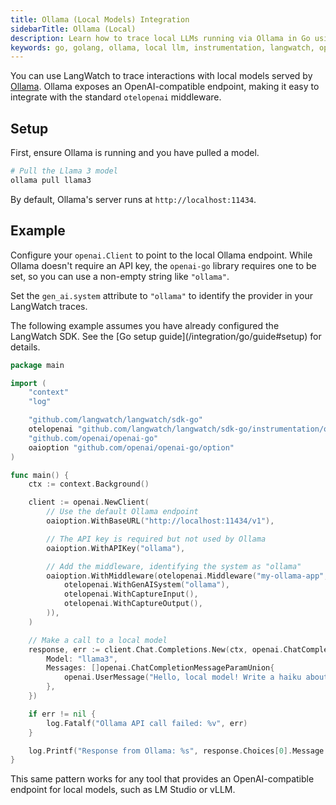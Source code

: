 ```yaml
---
title: Ollama (Local Models) Integration
sidebarTitle: Ollama (Local)
description: Learn how to trace local LLMs running via Ollama in Go using the LangWatch SDK.
keywords: go, golang, ollama, local llm, instrumentation, langwatch, opentelemetry, openai-compatible
---
```



You can use LangWatch to trace interactions with local models served by [Ollama](https://ollama.com). Ollama exposes an OpenAI-compatible endpoint, making it easy to integrate with the standard `otelopenai` middleware.

## Setup

First, ensure Ollama is running and you have pulled a model.

```bash
# Pull the Llama 3 model
ollama pull llama3
```

By default, Ollama's server runs at `http://localhost:11434`.

## Example

Configure your `openai.Client` to point to the local Ollama endpoint. While Ollama doesn't require an API key, the `openai-go` library requires one to be set, so you can use a non-empty string like `"ollama"`.

Set the `gen_ai.system` attribute to `"ollama"` to identify the provider in your LangWatch traces.

<Note>
The following example assumes you have already configured the LangWatch SDK. See the [Go setup guide](/integration/go/guide#setup) for details.
</Note>

```go
package main

import (
	"context"
	"log"

	"github.com/langwatch/langwatch/sdk-go"
	otelopenai "github.com/langwatch/langwatch/sdk-go/instrumentation/openai"
	"github.com/openai/openai-go"
	oaioption "github.com/openai/openai-go/option"
)

func main() {
	ctx := context.Background()

	client := openai.NewClient(
		// Use the default Ollama endpoint
		oaioption.WithBaseURL("http://localhost:11434/v1"),

		// The API key is required but not used by Ollama
		oaioption.WithAPIKey("ollama"),

		// Add the middleware, identifying the system as "ollama"
		oaioption.WithMiddleware(otelopenai.Middleware("my-ollama-app",
			otelopenai.WithGenAISystem("ollama"),
			otelopenai.WithCaptureInput(),
			otelopenai.WithCaptureOutput(),
		)),
	)

	// Make a call to a local model
	response, err := client.Chat.Completions.New(ctx, openai.ChatCompletionNewParams{
		Model: "llama3",
		Messages: []openai.ChatCompletionMessageParamUnion{
			openai.UserMessage("Hello, local model! Write a haiku about Go."),
		},
	})

	if err != nil {
		log.Fatalf("Ollama API call failed: %v", err)
	}

	log.Printf("Response from Ollama: %s", response.Choices[0].Message.Content)
}
```

<Note>
This same pattern works for any tool that provides an OpenAI-compatible endpoint for local models, such as LM Studio or vLLM.
</Note> 
